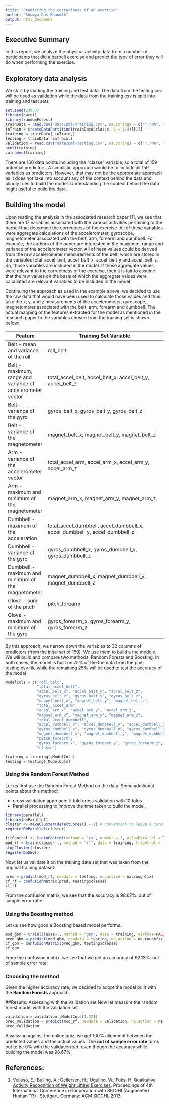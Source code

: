 ```yaml
---
title: "Predicting the correctness of an exercise"
author: "Soumya Das Bhaumik"
output: html_document
---
```


## Executive Summary
In this report, we analyze the physical activity data from a number of participants that did a barbell exercise and predict the type of error they will do when performing the exercise.

## Exploratory data analysis
We start by loading the training and test data. The data from the testing csv will be used as validation while the data from the training csv is split into training and test sets
```r
set.seed(33833)
library(caret)
library(randomForest)
trainData = read.csv("data/pml-training.csv", na.strings = c("","NA", "#DIV/0!"))
inTrain = createDataPartition(trainData$classe, p = 3/4)[[1]]
training = trainData[ inTrain,]
testing = trainData[-inTrain,] 
validation = read.csv("data/pml-testing.csv", na.strings = c("","NA", "#DIV/0!"))
ncol(training)
colnames(training)
```
There are 160 data points including the "classe" variable, so a total of 159 potential predictors. A simplistic approach would be to include all 159 variables as predictors. However, that may not be the appropriate approach as it does not take into account any of the context behind the data and blindly tries to build the model. Understanding the context behind the data might useful to build the data. 

## Building the model
Upon reading the analysis in the associated research paper [1], we see that there are 17 variables associated with the various activities pertaining to the barbell that determine the correctness of the exercise. All of these variables were aggregate calculations of the accelerometer, gyroscope, magnetometer associated with the belt, arm, forearm and dumbbell. For example, the authors of the paper are interested in the maximum, range and variance of the accelerometer vector. All of hese values could be derived from the raw accelerometer measurements of the belt, which are stored in the variables total_accel_belt,  accel_belt_x, accel_belt_y and accel_belt_z. So, those variables are included in the model. If those aggregate values were relevant to the correctness of the exercise, then it is fair to assume that the raw values on the basis of which the aggregate values were calculated are relevant variables to be included in the model

Continuing the approach as used in the example above, we decided to use the raw data that would have been used to calculate those values and thus take the x, y, and z measurements of the accelerometer, gyroscope, magnetometer associated with the belt, arm, forearm and dumbbell. The actual mapping of the features extracted for the model as mentioned in the research paper to the variables chosen from the training set is shown below:

Feature | Training Set Variable
--------|-----------------------
Belt - mean and variance of the roll | roll_belt
Belt - maximum, range and variance of accelerometer vector | total_accel_belt, accel_belt_x, accel_belt_y, accel_belt_z
Belt - variance of the gyro | gyros_belt_x, gyros_belt_y, gyros_belt_z
Belt - variance of the magnetometer | magnet_belt_x, magnet_belt_y, magnet_belt_z
Arm - variance of the accelerometer vector | total_accel_arm, accel_arm_x, accel_arm_y, accel_arm_z
Arm - maximum and minimum of the magnetometer | magnet_arm_x, magnet_arm_y, magnet_arm_z
Dumbbell - maximum of the acceleration | total_accel_dumbbell, accel_dumbbell_x, accel_dumbbell_y, accel_dumbbell_z
Dumbbell - variance of the gyro | gyros_dumbbell_x, gyros_dumbbell_y, gyros_dumbbell_z
Dumbbell - maximum and minimum of the magnetometer | magnet_dumbbell_x, magnet_dumbbell_y, magnet_dumbbell_z
Glove - sum of the pitch | pitch_forearm
Glove - maximum and minimum of the gyro | gyros_forearm_x, gyros_forearm_y, gyros_forearm_z 

By this approach, we narrow down the variables to 32 columns of predictors (from the inital set of 159). We use them to build a the models. We will build and compare two methods: Random Forests and Boosting. In both cases, the model is built on 75% of the the data from the pml-testing.csv file while the remaining 25% will be used to test the accuracy of the model

```r
ModelCols = c("roll_belt", 
              "total_accel_belt", 
              "accel_belt_x", "accel_belt_y", "accel_belt_z", 
              "gyros_belt_x", "gyros_belt_y", "gyros_belt_z",
              "magnet_belt_x", "magnet_belt_y", "magnet_belt_z",
              "total_accel_arm",
              "accel_arm_x", "accel_arm_y", "accel_arm_z",
              "magnet_arm_x", "magnet_arm_y", "magnet_arm_z",
              "total_accel_dumbbell",
              "accel_dumbbell_x", "accel_dumbbell_y", "accel_dumbbell_z",
              "gyros_dumbbell_x", "gyros_dumbbell_y", "gyros_dumbbell_z",
              "magnet_dumbbell_x", "magnet_dumbbell_y", "magnet_dumbbell_z",
              "pitch_forearm",
              "gyros_forearm_x", "gyros_forearm_y", "gyros_forearm_z", 
              "classe")

training = training[,ModelCols]
testing = testing[,ModelCols]

```

### Using the Random Forest Method
Let us first use the Random Forest Method on the data. Some additional points about this method:

* cross validation approach:  k-fold cross validation with 10 folds
* Parallel processing to improve the time taken to build the model.

```r

library(parallel)
library(doParallel)
cluster <- makeCluster(detectCores() - 1) # convention to leave 1 core for OS
registerDoParallel(cluster)

fitControl <- trainControl(method = "cv", number = 3, allowParallel = TRUE)
mod_rf = train(classe~ ., method = "rf", data = training, trControl = fitControl, prox=TRUE, na.action = na.roughfix)
stopCluster(cluster)
registerDoSEQ()
```

Now, let us validate it on the training data set that was taken from the original training dataset:
```r
pred = predict(mod_rf, newdata = testing, na.action = na.roughfix)
cf_rf = confusionMatrix(pred, testing$classe)
cf_rf
```
From the confusion matrix, we see that the accuracy is 98.67%.
out of sample error rate: 

### Using the Boosting method
Let us see how good a Boosting based model performs.
```r
mod_gbm = train(classe~., method = "gbm", data = training, verbose=FALSE)
pred_gbm = predict(mod_gbm, newdata = testing, na.action = na.roughfix)
cf_gbm = confusionMatrix(pred_gbm, testing$classe)
cf_gbm
```
From the confusion matrix, we see that we get an accuracy of 92.13%.
out of sample error rate: 

### Choosing the method
Given the higher accuracy rate, we decided to adopt the model built with the **Random Forests** approach.

##Results: Assessing with the validation set
Now let measure the random forest model with the validation set
```r
validation = validation[,ModelCols[1:32]]
pred_Validation = predict(mod_rf, newdata = validation, na.action = na.roughfix)
pred_Validation
```

Assessing against the online quiz, we get 100% alignment between the predicted values and the actual values. The **out of sample error rate** turns out to be 0% with the validation set, even though the accuracy while building the model was 98.67%.

## References:
1. Velloso, E.; Bulling, A.; Gellersen, H.; Ugulino, W.; Fuks, H. [Qualitative Activity Recognition of Weight Lifting Exercises](http://groupware.les.inf.puc-rio.br/public/papers/2013.Velloso.QAR-WLE.pdf). Proceedings of 4th International Conference in Cooperation with SIGCHI (Augmented Human '13) . Stuttgart, Germany: ACM SIGCHI, 2013.







